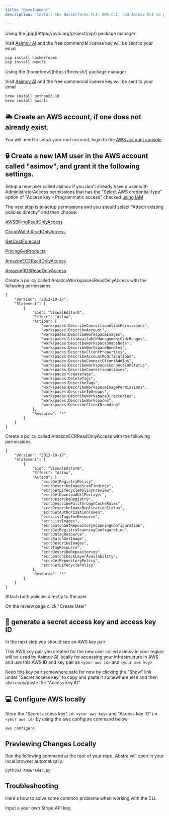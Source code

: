 ```yaml
---
title: "Development"
description: "Install the Hackerforms CLI, AWS CLI, and Asimov CLI to preview changes locally"

---
```


<Tabs>
  <Tab title="pip">
  Using the [pip](https://pypi.org/project/pip/) package manager
  
  Visit <a href='https://app.getasimov.com/key'>Asimov AI</a> and the free commercial license key will be sent to your email

  ```bash
  pip install hackerforms
  pip install awscli
  ```
  </Tab>
  <Tab title="brew">
  Using the [homebrew](https://brew.sh/) package manager
    
  Visit <a href='https://app.getasimov.com/key'>Asimov AI</a> and the free commercial license key will be sent to your email
  
  ```bash
  brew install python@3.10
  brew install awscli
  ```
  </Tab>
</Tabs>

## 🌥️ Create an AWS account, if one does not already exist.
You will need to setup your root account, login to the [AWS account console](https://console.aws.amazon.com/console/home)
## 🔒 Create a new IAM user in the AWS account called "asimov", and grant it the following settings.
Setup a new user called asimov if you don't already have a user with AdministratorAccess permissions that has the "Select AWS credential type" option of "Access key - Programmatic access" checked [using IAM](https://console.aws.amazon.com/iam/home#/users$new?step=details)

The next step is to setup permissions and you should select "Attach existing policies directly" and then choose:

[AWSBillingReadOnlyAccess](https://console.aws.amazon.com/iam/home#/policies/arn%3Aaws%3Aiam%3A%3Aaws%3Apolicy%2FAWSBillingReadOnlyAccess)

[CloudWatchReadOnlyAccess](https://console.aws.amazon.com/iam/home#/policies/arn%3Aaws%3Aiam%3A%3Aaws%3Apolicy%2FCloudWatchReadOnlyAccess)

[GetCostForecast](https://console.aws.amazon.com/iam/home#/policies/arn%3Aaws%3Aiam%3A%3A923082272114%3Apolicy%2FGetCostForecast)

[PricingGetProducts](https://console.aws.amazon.com/iam/home#/policies/arn%3Aaws%3Aiam%3A%3A923082272114%3Apolicy%2FPricingGetProducts)

[AmazonEC2ReadOnlyAccess](https://console.aws.amazon.com/iam/home#/policies/arn%3Aaws%3Aiam%3A%3Aaws%3Apolicy%2FAmazonEC2ReadOnlyAccess)

[AmazonRDSReadOnlyAccess](https://console.aws.amazon.com/iam/home#/policies/arn%3Aaws%3Aiam%3A%3Aaws%3Apolicy%2FAmazonRDSReadOnlyAccess)

Create a policy called AmazonWorkspacesReadOnlyAccess with the following permissions

```
{
    "Version": "2012-10-17",
    "Statement": [
        {
            "Sid": "VisualEditor0",
            "Effect": "Allow",
            "Action": [
                "workspaces:DescribeConnectionAliasPermissions",
                "workspaces:DescribeAccount",
                "workspaces:DescribeWorkspaceImages",
                "workspaces:ListAvailableManagementCidrRanges",
                "workspaces:DescribeWorkspaceSnapshots",
                "workspaces:DescribeWorkspaceBundles",
                "workspaces:DescribeClientProperties",
                "workspaces:DescribeAccountModifications",
                "workspaces:DescribeConnectClientAddIns",
                "workspaces:DescribeWorkspacesConnectionStatus",
                "workspaces:DescribeConnectionAliases",
                "workspaces:CreateTags",
                "workspaces:DeleteTags",
                "workspaces:DescribeTags",
                "workspaces:DescribeWorkspaceImagePermissions",
                "workspaces:DescribeIpGroups",
                "workspaces:DescribeWorkspaceDirectories",
                "workspaces:DescribeWorkspaces",
                "workspaces:DescribeClientBranding"
            ],
            "Resource": "*"
        }
    ]
}
```

Create a policy called AmazonECRReadOnlyAccess with the following permissions
```
{
    "Version": "2012-10-17",
    "Statement": [
        {
            "Sid": "VisualEditor0",
            "Effect": "Allow",
            "Action": [
                "ecr:GetRegistryPolicy",
                "ecr:DescribeImageScanFindings",
                "ecr:GetLifecyclePolicyPreview",
                "ecr:GetDownloadUrlForLayer",
                "ecr:DescribeRegistry",
                "ecr:DescribePullThroughCacheRules",
                "ecr:DescribeImageReplicationStatus",
                "ecr:GetAuthorizationToken",
                "ecr:ListTagsForResource",
                "ecr:ListImages",
                "ecr:BatchGetRepositoryScanningConfiguration",
                "ecr:GetRegistryScanningConfiguration",
                "ecr:UntagResource",
                "ecr:BatchGetImage",
                "ecr:DescribeImages",
                "ecr:TagResource",
                "ecr:DescribeRepositories",
                "ecr:BatchCheckLayerAvailability",
                "ecr:GetRepositoryPolicy",
                "ecr:GetLifecyclePolicy"
            ],
            "Resource": "*"
        }
    ]
}
```
Attach both policies directly to the user

On the review page click "Create User"

## 🔑 generate a secret access key and access key ID
In the next step you should see an AWS key pair

This AWS key pair you created for the new user called asimov in your region will be used by Asimov AI locally for accessing your infrastructure in AWS and use this AWS ID and key pair as `<your aws id>` and `<your aws key>`

Keep this key pair somewhere safe for now by clicking the "Show" link under "Secret access key" to copy and paste it somewhere else and then also copy/paste the "Access key ID"
## 💻 Configure AWS locally

Store the "Secret access key" i.e. `<your aws key>` and "Access key ID" i.e. `<your aws id>` by using the aws configure command below

```
aws configure
```

## Previewing Changes Locally

Run the following command at the root of your repo. Abstra will open in your local browser automatically.

```bash Terminal
python3 AWSGrader.py
```

## Troubleshooting

Here's how to solve some common problems when working with the CLI.

<AccordionGroup>
  <Accordion title="stripe.error.AuthenticationError: No API key provided">
    Input a your own Stripe API key.
  </Accordion>
</AccordionGroup>
